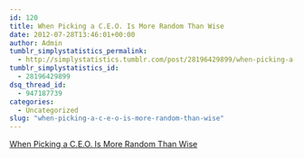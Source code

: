 ```yaml
---
id: 120
title: When Picking a C.E.O. Is More Random Than Wise
date: 2012-07-28T13:46:01+00:00
author: Admin
tumblr_simplystatistics_permalink:
  - http://simplystatistics.tumblr.com/post/28196429899/when-picking-a-c-e-o-is-more-random-than-wise
tumblr_simplystatistics_id:
  - 28196429899
dsq_thread_id:
  - 947187739
categories:
  - Uncategorized
slug: "when-picking-a-c-e-o-is-more-random-than-wise"
---
```

[When Picking a C.E.O. Is More Random Than Wise](http://dealbook.nytimes.com/2012/07/24/when-picking-a-c-e-o-is-more-random-than-wise/?smid=tu-share)
